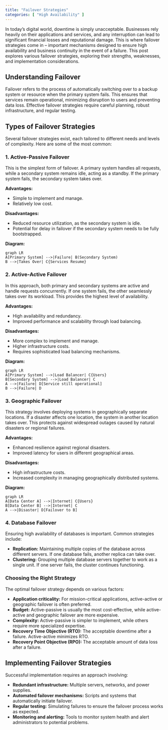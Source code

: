 ```yaml
---
title: "Failover Strategies"
categories: [ "High Availability" ]
---
```


In today's digital world, downtime is simply unacceptable. Businesses rely heavily on their applications and services, and any interruption can lead to significant financial losses and reputational damage. This is where failover strategies come in – important mechanisms designed to ensure high availability and business continuity in the event of a failure. This post explores various failover strategies, exploring their strengths, weaknesses, and implementation considerations.

## Understanding Failover

Failover refers to the process of automatically switching over to a backup system or resource when the primary system fails. This ensures that services remain operational, minimizing disruption to users and preventing data loss. Effective failover strategies require careful planning, robust infrastructure, and regular testing.

## Types of Failover Strategies

Several failover strategies exist, each tailored to different needs and levels of complexity. Here are some of the most common:

### 1. Active-Passive Failover

This is the simplest form of failover. A primary system handles all requests, while a secondary system remains idle, acting as a standby. If the primary system fails, the secondary system takes over.

**Advantages:**

-   Simple to implement and manage.
-   Relatively low cost.

**Disadvantages:**

-   Reduced resource utilization, as the secondary system is idle.
-   Potential for delay in failover if the secondary system needs to be fully bootstrapped.

**Diagram:**

```mermaid
graph LR
A[Primary System] -->|Failure| B(Secondary System)
B -->|Takes Over| C{Services Resume}
```

### 2. Active-Active Failover

In this approach, both primary and secondary systems are active and handle requests concurrently. If one system fails, the other seamlessly takes over its workload. This provides the highest level of availability.

**Advantages:**

-   High availability and redundancy.
-   Improved performance and scalability through load balancing.

**Disadvantages:**

-   More complex to implement and manage.
-   Higher infrastructure costs.
-   Requires sophisticated load balancing mechanisms.

**Diagram:**

```mermaid
graph LR
A[Primary System] -->|Load Balancer| C{Users}
B[Secondary System] -->|Load Balancer| C
A -->|Failure| D[Service still operational]
B -->|Failure| D
```

### 3. Geographic Failover

This strategy involves deploying systems in geographically separate locations. If a disaster affects one location, the system in another location takes over. This protects against widespread outages caused by natural disasters or regional failures.

**Advantages:**

-   Enhanced resilience against regional disasters.
-   Improved latency for users in different geographical areas.

**Disadvantages:**

-   High infrastructure costs.
-   Increased complexity in managing geographically distributed systems.

**Diagram:**

```mermaid
graph LR
A[Data Center A] -->|Internet| C{Users}
B[Data Center B] -->|Internet| C
A -->|Disaster| D[Failover to B]
```

### 4. Database Failover

Ensuring high availability of databases is important. Common strategies include:

-   **Replication:** Maintaining multiple copies of the database across different servers. If one database fails, another replica can take over.
-   **Clustering:** Grouping multiple database servers together to work as a single unit. If one server fails, the cluster continues functioning.

### Choosing the Right Strategy

The optimal failover strategy depends on various factors:

-   **Application criticality:** For mission-critical applications, active-active or geographic failover is often preferred.
-   **Budget:** Active-passive is usually the most cost-effective, while active-active and geographic failover are more expensive.
-   **Complexity:** Active-passive is simpler to implement, while others require more specialized expertise.
-   **Recovery Time Objective (RTO):** The acceptable downtime after a failure. Active-active minimizes RTO.
-   **Recovery Point Objective (RPO):** The acceptable amount of data loss after a failure.

## Implementing Failover Strategies

Successful implementation requires an approach involving:

-   **Redundant infrastructure:** Multiple servers, networks, and power supplies.
-   **Automated failover mechanisms:** Scripts and systems that automatically initiate failover.
-   **Regular testing:** Simulating failures to ensure the failover process works as expected.
-   **Monitoring and alerting:** Tools to monitor system health and alert administrators to potential problems.